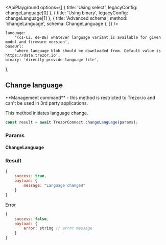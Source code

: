 


<ApiPlayground
    options={[
        { title: 'Using select', legacyConfig: changeLanguage[0] },
        { title: 'Using binary', legacyConfig: changeLanguage[1] },
        { title: 'Advanced schema', method: 'changeLanguage', schema: ChangeLanguage },
    ]}
/>

    language:
        '(cs-CZ, de-DE) whatever language variant is available for given model and firmware version',
    baseUrl:
        'where language blob should be downloaded from. Default value is https://data.trezor.io',
    binary: 'directly provide language file',
};

## Change language

<Callout type="error" emoji="️🚫">
    **Management command** - this method is restricted to Trezor.io and can't be used in 3rd party
    applications.
</Callout>

This method initiates language change.

```javascript
const result = await TrezorConnect.changeLanguage(params);
```

### Params

<CommonParamsLink />

#### ChangeLanguage

<ParamsTable schema={ChangeLanguage} descriptions={paramDescriptions} />

### Result

```javascript
{
    success: true,
    payload: {
        message: "Language changed"
    }
}

```

Error

```javascript
{
    success: false,
    payload: {
        error: string // error message
    }
}
```
